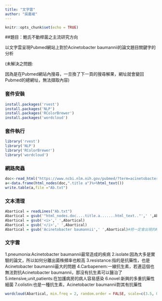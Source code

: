 ---
title: "文字雲"
author: "吳嘉峻"
--- 


```{r setup, include=FALSE}
knitr::opts_chunk$set(echo = TRUE)
```

##題目：鮑氏不動桿菌之主流研究方向

以文字雲呈現Pubmed網站上對於Acinetobacter baumannii的論文題目關鍵字的分析


(未解決之問題:

因為是在Pubmed網站內搜尋，一旦換了下一頁的搜尋解果，網址就會變回Pubmed的總網址，無法擷取內容)

### 套件安裝
```{r install, eval=FALSE}
install.packages('rvest')
install.packages('NLP')
install.packages('RColorBrewer')
install.packages('wordcloud')
```

### 套件執行
```{r library}
library('rvest')
library('NLP')
library('RColorBrewer')
library('wordcloud')
```

### 網路爬蟲
```{r crawler}
doc<-read_html("https://www.ncbi.nlm.nih.gov/pubmed/?term=acinetobacter+baumannii")
a<-data.frame(html_nodes(doc,".title a")%>%html_text())
write.table(a,file ="Ab.txt")
```

### 文本清理


```{r cleaning1}
Abartical = readLines("Ab.txt")
Abartical = gsub('"html_nodes.doc....title.a.......html_text.."',' ',Abartical)
Abartical = gsub('<i>',' ',Abartical)
Abartical = gsub('</i>',' ',Abartical)
Abartical = gsub('Acinetobacter baumannii',' ',Abartical)#把一定會出現的Acinetobacter baumannii去除，使其他標題更容易判斷其出現頻率
```



### 文字雲
1.pneumonia:Acinetobacter baumannii最常造成的疾病
2.isolate:因為大多是實驗的論文，所以如何分離出菌株頻率也較高
3.resistance:指的是抗藥性，也是Acinetobacter baumannii最大的問題
4.Carbapenem:一線抗生素，若連這個也無法對抗Acinetobacter baumannii，那沒有抗生素可以醫治了
5.intensive,unit,patients:在加護病房的病人容易感染
6.novel:新興的多重抗藥性細菌
7.colistin:也是一種抗生素，Acinetobacter baumannii對其有抗藥性
```{r wordcloud}
wordcloud(Abartical, min.freq = 2, random.order = FALSE, scale=c(3.5, 0.5), color=brewer.pal(6, "Dark2"))
```

